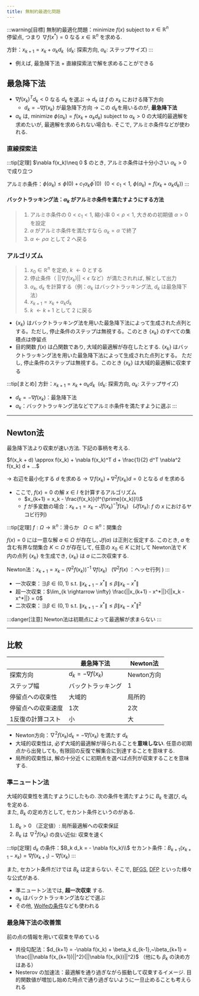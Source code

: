 ```yaml
---
title: 無制約最適化問題
---
```


:::warning[目標]
無制約最適化問題：minimize $f(x)$ subject to $x \in \mathbb{R}^n$  
停留点, つまり $\nabla f(x^*) = 0$ なる $x \in \mathbb{R}^n$ を求める.

方針：$x_{k+1} = x_k + \alpha_k d_k~~(d_k:~$探索方向,$~\alpha_k:~$ステップサイズ$)$
:::
- 例えば, 最急降下法 + 直線探索法で解を求めることができる

## 最急降下法
- $\nabla f(x_k) ^ T d_k < 0$ なる $d_k$ を選ぶ →  $d_k$ は $f$ の $x_k$ における降下方向
    - $d_k=-\nabla f(x_k)$ が最急降下方向 $\rightarrow$ この $d_k$を用いるのが, **最急降下法**
- $\alpha_k$ は, minimize $\phi(\alpha_k) = f(x_k+\alpha_k d_k)$ subject to $\alpha_k>0$ の大域的最適解を求めたいが, 最適解を求められない場合も.
そこで, アルミホ条件などが使われる. 

### 直線探索法
:::tip[定理]
$\nabla f(x_k)\neq 0 $ のとき, アルミホ条件は十分小さい $\alpha_k>0$ で成り立つ

アルミホ条件：$\phi(\alpha_k) \le \phi(0) + c_1 \alpha_k \phi^\prime(0)~~(0 < c_1 < 1,~\phi(\alpha_k) = f(x_k+\alpha_k d_k))$
:::

#### バックトラッキング法：$\alpha_k$ がアルミホ条件を満たすようにする方法
> 1. アルミホ条件の $0 < c_1 < 1$, 縮小率 $0 < \rho < 1$, 大きめの初期値 $\alpha > 0$ を設定
> 2. $\alpha$ がアルミホ条件を満たすなら $\alpha_k = \alpha$ で終了
> 3. $\alpha \leftarrow \rho \alpha$ として 2 へ戻る

### アルゴリズム

> 1. $x_0 \in \mathbb{R}^n$  を定め, $k~\leftarrow 0$ とする
> 2. 停止条件（ $||\nabla f(x_k)|| < \epsilon$ など）が満たされれば, 解として出力
> 3. $\alpha_k,~d_k$ を計算する（例：$\alpha_k$ はバックトラッキング法, $d_k$ は最急降下法）
> 4. $x_{k+1} = x_k + \alpha_k d_k$
> 5. $k~\leftarrow k+1$ として 2 に戻る

- $\{x_k\}$ はバックトラッキング法を用いた最急降下法によって生成された点列とする。ただし, 停止条件のステップは無視する。このとき $\{x_k\}$ のすべての集積点は停留点    
- 目的関数 $f(x)$ は凸関数であり, 大域的最適解が存在したとする. $\{x_k\}$ はバックトラッキング法を用いた最急降下法によって生成された点列とする。
ただし, 停止条件のステップは無視する。このとき $\{x_k\}$ は大域的最適解に収束する

:::tip[まとめ]
方針：$x_{k+1} = x_k + \alpha_k d_k~~(d_k:~$探索方向,$~\alpha_k:~$ステップサイズ$)$
- $d_k = -\nabla f(x_k)$：最急降下法
- $\alpha_k$：バックトラッキング法などでアルミホ条件を満たすように選ぶ
:::

--- 

## Newton法
最急降下法より収束が速い方法. 下記の事柄を考える.

$f(x_k + d) \approx f(x_k) + \nabla f(x_k)^T d + \frac{1}{2} d^T \nabla^2 f(x_k) d + …$

$\rightarrow$ 右辺を最小化する $d$ を求める $\rightarrow$ $\nabla f(x_k) + \nabla^2 f(x_k) d = 0$ となる $d$ を求める
 

- ここで, $f(x)=0$ の解 $x \in I$ を計算するアルゴリズム
    - $x_{k+1} = x_k - \frac{f(x_k)}{f^{\prime}(x_k)}\\$
    - $f$ が多変数の場合：$x_{k+1} = x_k - Jf(x_k)^{-1} f(x_k)~~~(Jf(x_k)$: $f$ の $x$ におけるヤコビ行列$)$

:::tip[定理]
$f: \Omega \to \mathbb{R}^n$：滑らか$~~~\Omega \subset \mathbb{R}^n$：開集合  

$f(x) = 0$ には一意な解 $a \in \Omega$ が存在し,  $Jf(a)$ は正則と仮定する.
このとき, $a$ を含む有界な閉集合 $K \subset \Omega$ が存在して, 任意の $x_0 \in K$ に対して
Newton法で $K$ 内の点列 $\{x_k\}$ を生成でき, $\{x_k\}$ は $a$ に二次収束する.

Newton法：$x_{k+1} = x_k - (\nabla^2 f(x_k))^{-1}~\nabla f(x_k)~~~(\nabla^2 f(x)$ ：ヘッセ行列 $)$
:::

- 一次収束：$\exists \beta \in (0, 1)$ s.t. $\| x_{k+1} - x^* \| \leq \beta \| x_k - x^* \|$
- 超一次収束：$\lim_{k \rightarrow \infty} \frac{||x_{k+1} - x^*||}{||x_k - x^*||} = 0$
- 二次収束：$\exists \beta \in (0, 1)$ s.t. $\| x_{k+1} - x^* \| \leq \beta \| x_k - x^* \|^2$

:::danger[注意]
Newton法は初期点によって最適解が求まらない
:::

---

## 比較
|            | 最急降下法             | Newton法           |
|------------|------------------------|--------------------|
| 探索方向   | $d_k = -\nabla f(x_k)$ | Newton方向         |
| ステップ幅 | バックトラッキング     | 1                  |
| 停留点への収束性 | 大域的               | 局所的             |
| 停留点への収束速度 | 1次               | 2次                 |
| 1反復の計算コスト | 小                  | 大                 |

- Newton方向：$\nabla^2 f(x_k) d_k = - \nabla f(x_k)$ を満たす $d_k$
- 大域的収束性は, 必ず大域的最適解が得られることを**意味しない**. 
任意の初期点から出発しても, 有限回の反復で解集合に到達することを意味する. 
- 局所的収束性は, 解の十分近くに初期点を選べば点列が収束することを意味する.


### 準ニュートン法

大域的収束性を満たすようにしたもの. 次の条件を満たすように $B_k$ を選び, $d_k$ を定める.  
また, $B_k$ の定め方として, セカント条件というのがある. 
1. $B_k > 0$ （正定値）: 局所最適解への収束保証
2. $B_k$ は  $\nabla^2 f(x_k)$ の良い近似: 収束を速く

:::tip[定理]
$d_k$ の条件：$B_k d_k = - \nabla f(x_k)\\$ 
セカント条件：$B_{k+1}(x_{k+1} - x_k) = \nabla f(x_{k+1}) - \nabla f(x_{k})$
:::

また, セカント条件だけでは $B_k$ は定まらない. 
そこで, [BFGS](https://ja.wikipedia.org/wiki/BFGS%E6%B3%95), [DFP](https://ja.wikipedia.org/wiki/DFP%E6%B3%95) といった様々な公式がある.

- 準ニュートン法では, **超一次収束** する.
- $\alpha_k$ はバックトラッキング法などで選ぶ
- その他, [Wolfeの条件](https://ja.wikipedia.org/wiki/%E3%82%A6%E3%83%AB%E3%83%95%E6%9D%A1%E4%BB%B6)なども使われる

### 最急降下法の改善策
前の点の情報を用いて収束を早めている
- 共役勾配法：$d_{k+1} = -\nabla  f(x_k) + \beta_k d_{k-1},~\beta_{k+1} = \frac{||\nabla f(x_{k+1})||^2}{||\nabla f(x_{k})||^2}$
（他にも $\beta_k$ の決め方はある）
- Nesterov の加速法：最適解を通り過ぎながら振動して収束するイメージ. 目的関数値が増加し始めた時点で通り過ぎないように一旦止めることも考えられる